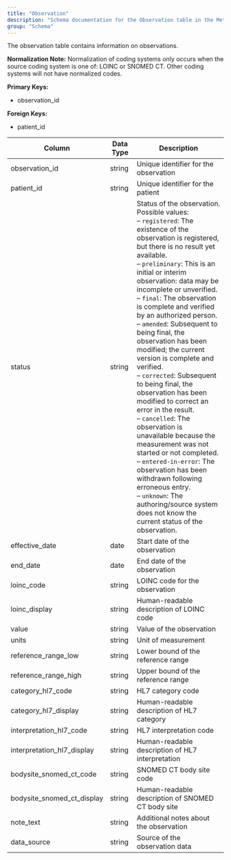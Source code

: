 ```yaml
---
title: "Observation"
description: "Schema documentation for the Observation table in the Metriport data model"
group: "Schema"
---
```


The observation table contains information on observations.

**Normalization Note:**
Normalization of coding systems only occurs when the source coding system is one of: LOINC or SNOMED CT. Other coding systems will not have normalized codes.

**Primary Keys:**
* observation_id

**Foreign Keys:**
* patient_id

| Column | Data Type | Description |
| ------ | --------- | ----------- |
| observation_id | string | Unique identifier for the observation |
| patient_id | string | Unique identifier for the patient |
| status | string | Status of the observation. Possible values:<br/>– <code>registered</code>: The existence of the observation is registered, but there is no result yet available.<br/>– <code>preliminary</code>: This is an initial or interim observation: data may be incomplete or unverified.<br/>– <code>final</code>: The observation is complete and verified by an authorized person.<br/>– <code>amended</code>: Subsequent to being final, the observation has been modified; the current version is complete and verified.<br/>– <code>corrected</code>: Subsequent to being final, the observation has been modified to correct an error in the result.<br/>– <code>cancelled</code>: The observation is unavailable because the measurement was not started or not completed.<br/>– <code>entered-in-error</code>: The observation has been withdrawn following erroneous entry.<br/>– <code>unknown</code>: The authoring/source system does not know the current status of the observation. |
| effective_date | date | Start date of the observation |
| end_date | date | End date of the observation |
| loinc_code | string | LOINC code for the observation |
| loinc_display | string | Human-readable description of LOINC code |
| value | string | Value of the observation |
| units | string | Unit of measurement |
| reference_range_low | string | Lower bound of the reference range |
| reference_range_high | string | Upper bound of the reference range |
| category_hl7_code | string | HL7 category code |
| category_hl7_display | string | Human-readable description of HL7 category |
| interpretation_hl7_code | string | HL7 interpretation code |
| interpretation_hl7_display | string | Human-readable description of HL7 interpretation |
| bodysite_snomed_ct_code | string | SNOMED CT body site code |
| bodysite_snomed_ct_display | string | Human-readable description of SNOMED CT body site |
| note_text | string | Additional notes about the observation |
| data_source | string | Source of the observation data |
